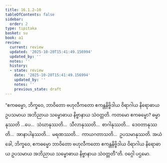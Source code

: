 ```yaml
---
title: 16.1.2–10
tableOfContents: false
sidebar:
  order: 2
type: tipitaka
basket: su
book: a1
review:
  current: review
  updated: '2025-10-20T15:41:49.156994'
  updated_by: ''
  notes: ''
  history:
  - state: review
    date: '2025-10-20T15:41:49.156994'
    updated_by: ''
    notes: ''
    previous_state: draft
---
```



<DynamicBreadcrumb />


<ReviewStatus review={frontmatter.review} showDetails={true} />

<HypothesisAnnotation frontmatter={frontmatter} />

<Division number="297" book="a1" e="ch" v="15" p="32">

<Paragraph number="384" book="a1">
“ဧကဓမ္မော, ဘိက္ခဝေ, ဘာဝိတော ဗဟုလီကတော ဧကန္တနိဗ္ဗိဒါယ ဝိရာဂါယ နိရောဓာယ ဥပသမာယ အဘိညာယ သမ္ဗောဓာယ နိဗ္ဗာနာယ သံဝတ္တတိ. ကတမော ဧကဓမ္မော? ဓမ္မာနုဿတိ …ပေ…  သံဃာနုဿတိ…  သီလာနုဿတိ…  စာဂါနုဿတိ…  ဒေဝတာနုဿတိ…  အာနာပါနဿတိ…  မရဏဿတိ…  ကာယဂတာသတိ…  ဥပသမာနုဿတိ. အယံ ခေါ, ဘိက္ခဝေ, ဧကဓမ္မော ဘာဝိတော ဗဟုလီကတော ဧကန္တနိဗ္ဗိဒါယ ဝိရာဂါယ နိရောဓာယ ဥပသမာယ အဘိညာယ သမ္ဗောဓာယ နိဗ္ဗာနာယ သံဝတ္တတီ”တိ.

</Paragraph>
</Division>

<Paragraph number="385" type="center" book="a1">
ဝဂ္ဂေါ ပဌမော.
</Paragraph>